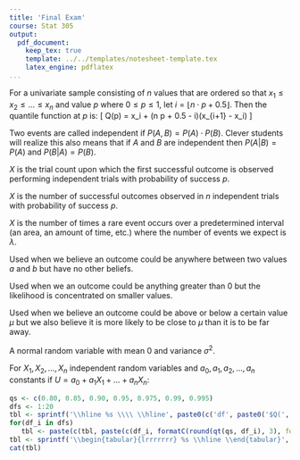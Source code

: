 ```yaml
---
title: 'Final Exam'
course: Stat 305
output:
  pdf_document:
    keep_tex: true
    template: ../../templates/notesheet-template.tex
    latex_engine: pdflatex
...
```

\section{Numeric Summaries}

\subsection{Basic Summaries}
\begin{tabular}{@{}ll@{}}
mean    & $\bar{x} = \frac{1}{n}\sum_{i=1}^n x_i$ \\ & \\
population variance  & $\sigma^2 = \frac{1}{n}\sum_{i=1}^n \left(x_i - \bar{x} \right)^2$ \\ & \\
population standard deviation  & $\sigma = \sqrt{\frac{1}{n}\sum_{i=1}^n \left(x_i - \bar{x} \right)^2}$ \\ & \\
sample variance  & $s^2 = \frac{1}{n-1}\sum_{i=1}^n \left(x_i - \bar{x} \right)^2$ \\ & \\
sample standard deviation  & $s = \sqrt{\frac{1}{n-1}\sum_{i=1}^n \left(x_i - \bar{x} \right)^2}$ \\ & \\
\end{tabular}

\subsection{Quantiles}
\textbf{Quantile Function $Q(p)$}
For a univariate sample consisting of $n$ values that are ordered so that $x_1 \le x_2 \le \ldots \le x_n$ and value $p$ where $0 \le p \le 1$, let $i = \lfloor n \cdot p + 0.5 \rfloor$. 
Then the quantile function at $p$ is:
\[ Q(p) = x_i + (n \cdot p + 0.5 - i)(x_{i+1} - x_i) \]

\section{Linear Relationships}
\begin{tabular}{@{}ll@{}}
Form & $y \approx \beta_0 + \beta_1 x$ \\ & \\
Fitted linear relationship & $\hat{y} = b_0 + b_1 x$ \\ & \\
Least squares estimates & $b_1 = \frac{\sum_{i = 1}^n (x_i - \bar{x})(y_i - \bar{y})}{\sum_{i=1}^n (x_i - \bar{x})^2}$ \\ & \\
                        & $b_1 = \frac{ \sum_{i = 1}^n x_i y_i - n \bar{x} \bar{y} }{ \sum_{i = 1}^n x_i^2 - n \bar{x}^2 } $ \\ & \\
                        & $b_0 = \bar{y} - b_1 \bar{x}$ \\ & \\
Residuals & $e_i = y_i - \hat{y}_i $ \\ & \\
sample correlation coeffecient & $r = \frac{\sum_{i=1}^n \left(x_i - \bar{x} \right)\left(y_i - \bar{y}\right)}{\sqrt{\sum_{i=1}^n \left( x_i - \bar{x} \right)^2 \sum_{i=1}^n \left(y_i - \bar{y} \right)^2}}$ \\ & \\
                               & $r = \frac{\sum_{i=1}^n x_i y_i - n \bar{x} \bar{y}}{\sqrt{\left(\sum_{i=1}^n x_i^2 - n \bar{x}^2\right)\left(\sum_{i=1}^n y_i^2 - n\bar{y}^2\right)}}$ \\ & \\
coeffecient of determination & $R^2 = (r)^2$ \\ & \\
                             & $\frac{\sum_{i=1}^n \left(y_i - \bar{y} \right)^2 - \sum_{i=1}^n \left(y_i - \hat{y}_i\right)^2}{\sum_{i=1}^n \left(y_i - \bar{y}\right)^2}$ \\ & \\
\end{tabular}


\section{Multivariate Relationships}
\begin{tabular}{@{}ll@{}}
Form & $y \approx \beta_0 + \beta_1 x_1 + \beta_2 x_2 + \ldots + \beta_k x_k $ \\ & \\
Fitted relationship  & $\hat{y} \approx b_0 + b_1 x_1 + b_2 x_2 + \ldots + b_k x_k $ \\ & \\
Residuals & $e_i = y_i - \hat{y}_i $ \\ & \\
Sums of Squares & $\text{SSTO} = \sum_{i = 1}^n \left(y_i - \bar{y}\right)^2$ \\ & \\
                & $\text{SSE} = \sum_{i = 1}^n \left(y_i - \hat{y}_i\right)^2$ \\ & \\
                & $\text{SSR} = SSTO - SSE = \sum_{i = 1}^n \left(\hat{y}_i - \bar{y}\right)^2$ \\ & \\
coeffecient of determination & $R^2 = \frac{ \sum_{i = 1}^n \left(y_i - \bar{y}\right)^2 - \sum_{i = 1}^n \left(y_i - \hat{y}_i\right)^2 }{ \sum_{i = 1}^n \left(y_i - \bar{y}\right)^2 }$ \\ & \\
                             & $R^2 = \frac{ \text{SSTO} - \text{SSE} }{\text{SSTO}}$ \\ & \\
                             & $R^2 = \frac{ \text{SSR} }{\text{SSTO}}$ \\ & \\
                             & $\frac{\sum_{i=1}^n \left(y_i - \bar{y} \right)^2 - \sum_{i=1}^n \left(y_i - \hat{y}_i\right)^2}{\sum_{i=1}^n \left(y_i - \bar{y}\right)^2}$ \\ & \\
\end{tabular}

\newpage

\section{Basic Probability}

\subsection{Definitions}
\begin{tabular}{@{}ll@{}}
Random experiment & A series of actions that lead to an observable result. \\
                  & The result may change each time we perform the experiment. \\ & \\
Outcome & The result(s) of a random experiment. \\ & \\
Sample Space ($S$) & A set of all possible results of a random experiment. \\ & \\
Event ($A$) & Any subset of sample space. \\ & \\
Probability of an event ($P(A)$) & the likelihood that the observed outcome of \\
                               & a random experiment is one of the outcomes in the event. \\ & \\
$A^C$ & The outcomes that are not in $A$. \\ & \\
$A \cap B$ & The outcomes that are both in $A$ and in $B$. \\ & \\
$A \cup B$ & The outcomes that are either $A$ or $B$. \\ & \\
\end{tabular}

\subsection{General Rules}
\begin{tabular}{@{}ll@{}}
Probability $A$ given $B$ & $P(A | B) = P(A \cap B)/P(B)$ \\ & \\
Probability $A$ and $B$ & $P(A \cap B) = P(A | B) P(B) = P(B | A) P(A)$ \\ & \\
Probability $A$ or $B$ & $P(A \text{ or } B) = P(A) + P(B) - P(A, B)$ \\ & \\
\end{tabular}

\subsection{Independence}
Two events are called independent if $P(A, B) = P(A) \cdot P(B)$. Clever students will realize this also means that if $A$ and $B$ are independent then $P(A|B) = P(A)$ and $P(B|A) = P(B)$.

\subsection{Joint Probability}
\begin{tabular}{@{}ll@{}}
Joint Probability & The probability an outcome is in event $A$ and in event $B$ = $P(A, B)$. \\ & \\
Marginal Probability & If $A \subseteq B \cup C$ then $P(A) = P(A \cap B) + P(A \cap C)$. \\ & \\
Conditional Probability & For events $A$ and $B$, if $P(B) \ne 0$ then $P(A|B) = P(A \cap B)/P(B)$. \\ & \\
\end{tabular}

\section{Discrete Random Variables}

\subsection{General Rules}
\begin{tabular}{@{}ll@{}}
Probability function &  $f_X(x) = P(X = x)$ \\ & \\
Cumulative probability function &  $F_X(x) = P(X \le x)$ \\ & \\
Expected Value & $\mu = E(X) = \sum_{x} x f_X(x)$ \\ & \\
Variance & $\sigma^2 = Var(X) = \sum_{x} (x - \mu)^2 f_X(x)$ \\ & \\
Standard Deviation & $\sigma = \sqrt{Var(X)}$ \\ & \\
\end{tabular}

\subsection{Joint Probability Functions}
\begin{tabular}{@{}ll@{}}
Joint Probability Function & $ f_{XY}(x,y) = P[X = x, Y = y] $ \\ & \\
Marginal Probability Function & $f_X(x) = \sum_{y} f_{XY}(x,y)$ \\ & \\
                              & $f_Y(y) = \sum_{x} f_{XY}(x,y)$ \\ & \\
Conditional Probability Function & $f_{X|Y}(x|y) = f_{XY}(x,y)/f_{Y}(y)$ \\ & \\
                                 & $f_{Y|X}(y|x) = f_{XY}(x,y)/f_{X}(x)$ \\ & \\
\end{tabular}

\subsection{Geometric Random Variables}

$X$ is the trial count upon which the first successful outcome is observed performing independent trials with probability of success $p$.

\begin{tabular}{@{}ll@{}}
Possible Values & $x = 1, 2, 3, \ldots$ \\ & \\
Probability function &  $P[X = x] = f_X(x) = p (1-p)^{x-1}$ \\ & \\
Expected Value & $\mu = E(X) = \frac{1}{p} $ \\ & \\
Variance & $\sigma^2 = Var(X) = \frac{1 - p}{p^2}$ \\ & \\
\end{tabular}

\subsection{Binomial Random Variables}

$X$ is the number of successful outcomes observed in $n$ independent trials with probability of success $p$.

\begin{tabular}{@{}ll@{}}
Possible Values & $x = 0, 1, 2, \ldots, n$ \\ & \\
Probability function &  $P[X = x] = f_X(x) = \frac{n!}{(n-x)!x!} p^x (1-p)^{n-x}$ \\ & \\
Expected Value & $\mu = E(X) = n p $ \\ & \\
Variance & $\sigma^2 = Var(X) = n p (1-p)$ \\ & \\
\end{tabular}

\subsection{Poisson Random Variables}

$X$ is the number of times a rare event occurs over a predetermined interval (an area, an amount of time, etc.) where the number of events we expect is $\lambda$.

\begin{tabular}{@{}ll@{}}
Possible Values & $x = 0, 1, 2, 3, \ldots$ \\ & \\
Probability function &  $P[X = x] = f_X(x) = \frac{e^{-\lambda} \lambda^x}{x!}$ \\ & \\
Expected Value & $E(X) = \lambda $ \\ & \\
Variance & $Var(X) = \lambda$ \\ & \\
\end{tabular}

\newpage

\section{Continuous Random Variables}

\subsection{General Rules}

\begin{tabular}{@{}ll@{}}
Probability density function &  $P[a \le X \le b] = \int_a^b f_X(x) dx$ \\ & \\
Cumulative density function &  $P[X \le x] = F_X(x) = \int_{-\infty}^x f_X(t)dt$ \\ & \\
Expected Value & $\mu = E(X) = \int_{-\infty}^{\infty} x f_X(x) dx$ \\ & \\
Variance & $\sigma^2 = Var(X) = \int_{-\infty}^{\infty} (x - \mu)^2 f_X(x) dx$ \\ & \\
Standard Deviation & $\sigma = \sqrt{Var(X)}$ \\ & \\
\end{tabular}

\subsection{Joint Probability Density Functions}

\begin{tabular}{@{}ll@{}}
Joint Probability Density Function & $f_{XY}(x, y)$ is the joint density of both $X$ and $Y$. \\ & \\
                                   & $ P(a \le X \le b, c \le Y \le d) = \int_{a}^{b} \int_{c}^{d} f_{XY}(x,y) dy dx $\\ & \\
Marginal Probability Density Function & $f_X(x) = \int_{-\infty}^{\infty} f_{XY}(x,y) dy$ \\ & \\
                                      & $f_Y(y) = \int_{-\infty}^{\infty} f_{XY}(x,y) dx$ \\ & \\
Conditional Probability Density Function & $f_{X|Y}(x|y) = f_{XY}(x,y)/f_{Y}(y)$ \\ & \\
                                         & $f_{Y|X}(y|x) = f_{XY}(x,y)/f_{X}(x)$ \\ & \\
\end{tabular}


\subsection{Uniform Random Variables}

Used when we believe an outcome could be anywhere between two values $a$ and $b$ but have no other beliefs.

\begin{tabular}{@{}ll@{}}
Probability density function & $f_X(x) = \begin{cases} \frac{1}{b-a} & a \le x \le b \\ 0 & o.w. \end{cases}$ \\ & \\
Cumulative density function & $F_X(x) = \begin{cases} 0 & x \le a \\ \frac{1}{b-a} x - \frac{a}{b-a} & a \le x \le b \\ 1 & x > b \end{cases}$ \\ & \\
Expected Value & $E(X) = \frac{1}{2}(b+a)$ \\ & \\
Variance & $Var(X) = \frac{1}{12}(b-a)^2$ \\ & \\
\end{tabular}

\vspace{2cm}

\subsection{Exponential Random Variables}

Used when we an outcome could be anything greater than 0 but the likelihood is concentrated on smaller values.

\begin{tabular}{@{}ll@{}}
Probability density function & $f_X(x) = \begin{cases} \frac{1}{\alpha} \exp\left(-\frac{x}{\alpha}\right) & x \ge 0 \\ 0 & o.w. \end{cases} $ \\ & \\
Cumulative density function & $F_X(x) = \begin{cases} 0 & x < 0 \\ 1 - \exp\left(-\frac{x}{\alpha}\right) & x \ge 0 \end{cases} $ \\ & \\
Expected Value & $E(X) = \alpha$ \\ & \\
Variance & $Var(X) = (\alpha)^2 $\\ & \\
\end{tabular}


\subsection{Normal Random Variables}

Used when we believe an outcome could be above or below a certain value $\mu$ but we also believe it is more likely to be close to $\mu$ than it is to be far away.

\begin{tabular}{@{}ll@{}}
Probability density function &  $f_X(x) = \frac{1}{\sqrt{2 \pi \sigma^2}} e^{-\frac{1}{2} \left( \frac{x - \mu}{\sigma} \right)^2}$ \\ & \\
Cumulative density function &  There is no general formula. \\ & \\
Expected Value & $E(X) = \mu $ \\ & \\
Variance & $Var(X) = \sigma^2$ \\ & \\
\end{tabular}

\subsection{Standard Normal Random Variables ($Z$)}

A normal random variable with mean $0$ and variance $\sigma^2$.

\begin{tabular}{@{}ll@{}}
Probability density function &  $f_Z(z) = \frac{1}{\sqrt{2 \pi}} e^{-\frac{1}{2} z^2}$ \\ & \\
Cumulative density function & There is no general formula. \\ & \\
Expected Value & $E(Z) = 0 $ \\ & \\
Variance & $Var(Z) = 1$ \\ & \\
Relationship with $X \sim N(\mu, \sigma^2)$ & If $X$ is $N(\mu, \sigma^2)$ then $P[a \le X \le b] = P\left[\frac{a - \mu}{\sigma} \le Z \le \frac{b - \mu}{\sigma} \right]$ \\ & \\
\end{tabular}

\section{Functions of Random Variables}

\subsection{Linear Combinations of Independent Random Variables}
For $X_1, X_2, \ldots, X_n$ independent random variables and $a_0, a_1, a_2, \ldots, a_n$ constants if $U = a_0 + a_1 X_1 + \ldots + a_n X_n$:
\begin{itemize}
\item $E(U) = a_0 + a_1 E(X_1) + a_2 E(X_2) + \ldots + a_n E(X_n)$ \\
\item $Var(U) = a_1^2 Var(X_1) + a_2^2 Var(X_2) + \ldots + a_n^2 Var(X_n)$ \\
\end{itemize}

\pagebreak

\section{$\mathbf{(1 - \alpha) \cdot 100}$\% Confidence Intervals}

\subsection{Notation and Definitions}

\begin{tabular}{@{}ll@{}}
$z_{1 - \#}$: & the value such that for a standard normal $P(Z \le z_{1-\#}) = 1 - \#$. \\ & \\
$t_{k, 1 - \#}$: & the value such that for a t-distribution with k \\
             & degrees of freedom $P(T \le t_{k, 1-\#}) = 1 - \#$. \\ & \\
Pooled Variance & $s_p^2 = \dfrac{(n_1 - 1) s_1^2 + (n_2 - 1) s_2^2}{(n_1 - 1) + (n_2 - 1)}$ \\ & \\
Two-Sided & $\text{[Sample Estimate]} \pm \text{[Distribution]} \sqrt{\frac{\text{[Variance]}}{\text{[Sample Size]}}}$ \\ & \\
Upper Bound & $\text{[Sample Estimate]} + \text{[Distribution]} \sqrt{\frac{\text{[Variance]}}{\text{[Sample Size]}}}$ \\ & \\
Lower Bound & $\text{Sample Estimate]} - \text{[Distribution]} \sqrt{\frac{\text{[Variance]}}{\text{[Sample Size]}}}$ \\ & \\
\end{tabular}

\subsection{Two-Sided Intervals for $\mu$}

\begin{tabular}{@{}ll@{}}
Large sample size, $\sigma$ known & $\bar{x} \pm z_{1 - \alpha/2} \sqrt{\sigma^2/n}$ \\ & \\
Large sample size, $\sigma$ unknown & $\bar{x} \pm z_{1 - \alpha/2} \sqrt{s^2/n}$ \\ & \\
Small sample size & $\bar{x} \pm t_{n-1, 1 - \alpha/2} \sqrt{s^2/n}$ \\ & \\
\end{tabular}

\subsection{Two-Sided Intervals for $\mu_1 - \mu_2$}

\begin{tabular}{@{}ll@{}}
Large sample size, $\sigma_1$ known, $\sigma_2$ known & $\bar{x}_1 - \bar{x}_2 \pm z_{1 - \alpha/2} \sqrt{\dfrac{\sigma_1^2}{n_1} + \dfrac{\sigma_2^2}{n_2}}$ \\ & \\
Large sample size, $\sigma_1, \sigma_2$ unknown & $\bar{x}_1 - \bar{x}_2 \pm z_{1 - \alpha/2} \sqrt{\dfrac{s_1^2}{n_1} + \dfrac{s_2^2}{n_2}}$ \\ & \\
Small sample size, normal population, $\sigma_1 = \sigma_2$ & $\bar{x}_1 - \bar{x}_2 \pm t_{n_1 + n_2 - 2, 1 - \alpha/2} \sqrt{\frac{s_p^2}{n_1} + \frac{s_p^2}{n_2}}$ \\ & \\
\end{tabular}

\section{Hypothesis Tests}

\subsection{Test Statistics for $\mu$}
\begin{tabular}{@{}ll@{}}
Large sample size, $\sigma$ known & $Z = \dfrac{\bar{x} - \mu}{\sqrt{\sigma^2/n}} \sim N(0, 1)$ \\ & \\
Large sample size, $\sigma$ unknown & $Z = \dfrac{\bar{x} - \mu}{\sqrt{s^2/n}} \sim N(0, 1)$ \\ & \\
Small sample size, & $ T = \dfrac{\bar{x} - \mu}{\sqrt{s^2/n}} \sim t_{n - 1}$ \\ & \\
\end{tabular}

\subsection{P-value table}
\begin{tabular}{lcccc}
\hline
Situation & K & $\text{H}_a:\mu \not=\mu_0$ & $\text{H}_a:\mu < \mu_0$ & $\text{H}_a:\mu > \mu_0$ \\
\hline
$n \ge 25, \sigma \text{ known}$ & $\frac{\overline{x} - \mu_0}{\sigma/\sqrt{n}}$ & $P(|Z| > K)$ & $P(Z < K)$ & $P(Z > K)$ \\
$n \ge 25, \sigma \text{ unknown}$ & $\frac{\overline{x} - \mu_0}{s/\sqrt{n}}$ & $P(|Z| > K)$ & $P(Z < K)$ & $P(Z > K)$ \\
$n < 25, \sigma \text{ unknown}$ & $\frac{\overline{x} - \mu_0}{s/\sqrt{n}}$ & $P(|T| > K)$ & $P(T < K)$ & $P(T > K)$
\end{tabular}

\subsection{Test Statistics for $\mu_1 - \mu_2$}
\begin{tabular}{@{}ll@{}}
Large sample size, $\sigma_1$ known, $\sigma_2$ known & $Z = \dfrac{(\bar{x}_1 - \bar{x}_2) - (\mu_1 - \mu_2)}{\sqrt{\frac{\sigma_1^2}{n_1} + \frac{\sigma_2^2}{n_2}}} \sim N(0, 1)$ \\ & \\
Large sample size, $\sigma_1$ unknown, $\sigma_2$ unknown & $Z = \dfrac{(\bar{x}_1 - \bar{x}_2) - (\mu_1 - \mu_2)}{\sqrt{\frac{s_1^2}{n_1} + \frac{s_2^2}{n_2}}} \sim N(0, 1)$ \\ & \\
Small sample size, normal population, $\sigma_1 = \sigma_2$ & $T = \dfrac{(\bar{x}_1 - \bar{x}_2) - (\mu_1 - \mu_2)}{\sqrt{\frac{s_p^2}{n_1} + \frac{s_p^2}{n_2}}} \sim N(0, 1)$ \\ & \\
\end{tabular}

\subsection{Common Values for $z$}
\begin{tabular}{lccc}
\hline
z  & $P(Z \le z)$ & Two-Sided Confidence & One Sided Confidence \\ \hline
`r round(qnorm(0.90),2)` & 0.90 & 0.80 & 0.90 \\ & & & \\
`r round(qnorm(0.95),2)` & 0.95 & 0.90 & 0.95 \\ & & & \\
`r round(qnorm(0.975),2)` & 0.975 & 0.95 & 0.975 \\ & & & \\
`r round(qnorm(0.9875),2)` & 0.9875 & 0.975 & 0.9875 \\ & & & \\
`r round(qnorm(0.99),2)` & 0.99 & 0.98 & 0.99 \\ & & & \\
`r round(qnorm(0.995),2)` & 0.995 & 0.99 & 0.995 \\ \hline
\end{tabular}

\vspace{0.5cm}

\subsection{Quantiles of t-distributions}
```r
qs <- c(0.80, 0.85, 0.90, 0.95, 0.975, 0.99, 0.995)
dfs <- 1:20
tbl <- sprintf('\\hline %s \\\\ \\hline', paste0(c('df', paste0('$Q(', prettyNum(qs), ')$')), collapse=' & '))
for(df_i in dfs)
   tbl <- paste(c(tbl, paste(c(df_i, formatC(round(qt(qs, df_i), 3), format='f', digits=3)), collapse=' & '), '\\\\'), collapse=' ')
tbl <- sprintf('\\begin{tabular}{lrrrrrrr} %s \\hline \\end{tabular}', tbl)
cat(tbl)
```
